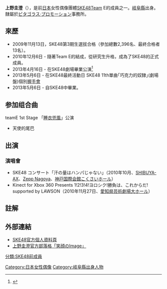 {{藝人
|姓名 = 上野圭澄
|類型 = 女歌手
|圖片 = 
|圖片尺寸 = 
|圖片簡介 = 
|外文名 = 
|外文 =  
|羅馬拼音 = Ueno Kasumi 
|暱稱 = {{lang|ja|かっちゃん}}
|其他藝名 = 
|國籍 = {{JPN}}
|出生日期 = {{birth date and age|1994|6|29}}
|出生地點 = {{JPN}}[[岐阜縣|岐阜縣]]
|逝世日期 = 
|逝世地點 = 
|職業 = 女性偶像
|語言 = 日語
|配偶 = 
|兒女 = 
|父母 = 
|出身地 = 
|出道作 = 
|出道日期 = 
|代表作 = 
|活躍年代 = 
|唱片公司 = 
|經紀公司 = 
|網站 = 
|相關團體 = SKE48 Team E成員
|獎項 = 
|IMDb = 
}}
{{Japanese|japanese=上野圭澄|kana=うえの かすみ|romaji=Ueno Kasumi}}
'''上野圭澄'''（{{bd|1994年|6月29日||}}），是前[[日本|日本]]女性偶像團體[[SKE48|SKE48]]Team E的成員之一。[[岐阜縣|岐阜縣]]出身。隸屬於[[ピタゴラス·プロモーション|ピタゴラス·プロモーション]]事務所。

== 來歷 ==
* 2009年11月13日，SKE48第3期生選拔合格（參加總數2,396名、最終合格者13名）。
* 2010年12月6日 - 隨著Team E的結成，從研究生升格，成為了SKE48的正式成員。
* 2013年4月16日 - 在SKE48劇場畢業公演<ref>{{cite web |last1=Inc |first1=Natasha |title=SKE48上野、原、卒業公演で「眼差しサヨナラ」披露 |url=https://natalie.mu/music/news/88882 |website=音楽ナタリー |accessdate=2019-11-27 |language=ja |archive-date=2016-03-04 |archive-url=https://web.archive.org/web/20160304091541/http://natalie.mu/music/news/88882 |dead-url=no }}</ref>
* 2013年5月6日 - 在SKE48最終活動日 SKE48 11th單曲｢巧克力的奴隸｣(劇場盤)個別[[握手會|握手會]]
* 2013年5月6日 - 自SKE48中畢業。

== 参加组合曲 ==
; teamE 1st Stage 「[[teamB_3rd_Stage「睡衣兜风」#SKE48_teamE_1st_Stage「睡衣兜风」公演|睡衣兜風]]」公演
* 天使的尾巴

== 出演 ==
=== 演唱會 ===
* SKE48 コンサート「汗の量はハンパじゃない」（2010年10月、[[SHIBUYA-AX|SHIBUYA-AX]]、[[Zepp_Nagoya|Zepp Nagoya]]、[[神戸国際会館|神戸国際会館こくさいホール]]）
* Kinect for Xbox 360 Presents 1!2!3!4!ヨロシク!勝負は、これからだ! supported by LAWSON（2010年11月27日、[[愛知県芸術劇場|愛知県芸術劇場大ホール]]）

== 註解 ==
{{Reflist}}

== 外部連結 ==
* [http://www.ske48.co.jp/profile/?id=ueno_kasumi SKE48官方個人資料頁]{{Wayback|url=http://www.ske48.co.jp/profile/?id=ueno_kasumi |date=20200105193934 }}
* [http://www.ske48.co.jp/blog/?writer=kobayashi_ami 上野圭澄官方部落格「笑顔のImage」]{{Wayback|url=http://www.ske48.co.jp/blog/?writer=kobayashi_ami |date=20120524043531 }}

{{SKE48}}
{{DEFAULTSORT:Ueno Kasumi}}
[[分類:SKE48前成員|分類:SKE48前成員]]
[[Category:日本女性偶像|Category:日本女性偶像]]
[[Category:岐阜縣出身人物|Category:岐阜縣出身人物]]
